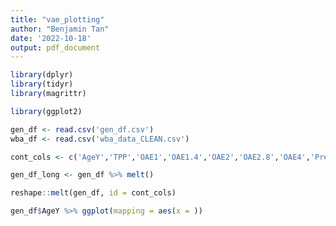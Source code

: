 ```yaml
---
title: "vae_plotting"
author: "Benjamin Tan"
date: '2022-10-18'
output: pdf_document
---
```


```r
library(dplyr)
library(tidyr)
library(magrittr)

library(ggplot2)
```


```r
gen_df <- read.csv('gen_df.csv')
wba_df <- read.csv('wba_data_CLEAN.csv')
```

```r
cont_cols <- c('AgeY','TPP','OAE1','OAE1.4','OAE2','OAE2.8','OAE4','Pressure','SC','ECV','Gender','TympType','Ear.coded','OverallPoF')
```

```r
gen_df_long <- gen_df %>% melt()
```

```r
reshape::melt(gen_df, id = cont_cols)
```


```r
gen_df$AgeY %>% ggplot(mapping = aes(x = ))
```






